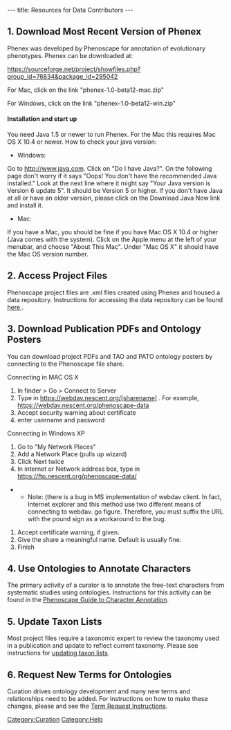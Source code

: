 ---
title: Resources for Data Contributors
---

==1. Download Most Recent Version of Phenex==

Phenex was developed by Phenoscape for annotation of evolutionary phenotypes.  Phenex can be downloaded at:

https://sourceforge.net/project/showfiles.php?group_id=76834&package_id=295042

For Mac, click on the link "phenex-1.0-beta12-mac.zip"

For Windows, click on the link "phenex-1.0-beta12-win.zip"

====Installation and start up====

You need Java 1.5 or newer to run Phenex.  For the Mac this requires Mac OS X 10.4 or newer. How to check your java version:

* Windows:
Go to http://www.java.com.  Click on "Do I have Java?".  On the following page don't worry if it says "Oops!  You don't have the recommended Java installed."  Look at the next line where it might say "Your Java version is Version 6 update 5".  It should be Version 5 or higher.  If you don't have Java at all or have an older version, please click on the Download Java Now link and install it.

* Mac:
If you have a Mac, you should be fine if you have Mac OS X 10.4 or higher (Java comes with the system).  Click on the Apple menu at the left of your menubar, and choose "About This Mac".  Under "Mac OS X" it should have the Mac OS version number.

==2. Access Project Files==

Phenoscape project files are .xml files created using Phenex and housed a data repository.  Instructions for accessing the data repository can be found [[Data Repository Access Instructions | here ]].

==3. Download Publication PDFs and Ontology Posters ==
You can download project PDFs and TAO and PATO ontology posters by connecting to the Phenoscape file share.

Connecting in MAC OS X
# In finder > Go > Connect to Server
# Type in https://webdav.nescent.org/[sharename] .   For example, https://webdav.nescent.org/phenoscape-data
# Accept security warning about certificate
# enter username and password

Connecting in Windows XP
# Go to "My Network Places"
# Add a Network Place (pulls up wizard)
# Click Next twice
# In internet or Network address box, type in  https://ftp.nescent.org/phenoscape-data/
**Note:  (there is a bug in MS implementation of webdav client. In fact, Internet explorer and this method use two different means of connecting to webdav. go figure. Therefore, you must suffix the URL with the pound sign as a workaround to the bug.
# Accept certificate warning, if given.
# Give the share a meaningful name. Default is usually fine.
# Finish

==4. Use Ontologies to Annotate Characters ==

The primary activity of a curator is to annotate the free-text characters from systematic studies using ontologies.  Instructions for this activity can be found in the [[Guide to Character Annotation | Phenoscape Guide to Character Annotation]].

==5. Update Taxon Lists==

Most project files require a taxonomic expert to review the taxonomy used in a publication and update to reflect current taxonomy. Please see instructions for [[Update Taxon Lists| updating taxon lists]].

==6. Request New Terms for Ontologies==

Curation drives ontology development and many new terms and relationships need to be added. For instructions on how to make these changes, please and see the [[Term_Requests | Term Request Instructions]].

[[Category:Curation]]
[[Category:Help]]